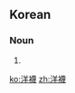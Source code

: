 ==Korean==
{{ko-hanjatab}}

===Noun===
{{ko-noun|hj|hangeul=양말}}

# {{hanja form of|양말|[[socks]]}}

[[ko:洋襪]]
[[zh:洋襪]]